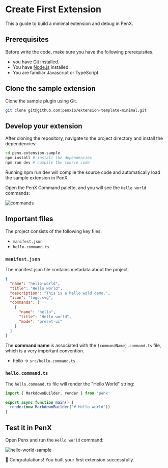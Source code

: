 # Create First Extension

This a guide to build a minimal extension and debug in PenX.

## Prerequisites

Before write the code, make sure you have the following prerequisites.

- you have [Git](https://git-scm.com) installed.
- You have [Node.js](https://nodejs.org/en) installed.
- You are familiar Javascript or TypeScript.

## Clone the sample extension

Clone the sample plugin using Git.

```bash
git clone git@github.com:penxio/extension-template-minimal.git
```

## Develop your extension

After cloning the repository, navigate to the project directory and install the dependencies:

```bash
cd penx-extension-sample
npm install # install the dependencies
npm run dev # compile the source code
```

Running npm run dev will compile the source code and automatically load the sample extension in PenX.

Open the PenX Command palette, and you will see the `Hello world` commands:

![commands](/images/commands-react.png)

## Important files

The project consists of the following key files:

- `manifest.json`
- `hello.command.ts`

### `manifest.json`

The manifest.json file contains metadata about the project.

```json {8,10}
{
  "name": "hello-world",
  "title": "Hello world",
  "description": "This is a hello wold demo.",
  "icon": "logo.svg",
  "commands": [
    {
      "name": "hello",
      "title": "Hello world",
      "mode": "preset-ui"
    }
  ]
}
```

The **command name** is associated with the `[commandName].command.ts` file, which is a very important convention.

- hello -> `src/hello.command.ts`

### `hello.command.ts`

The `hello.command.ts` file will render the "Hello World" string:

```ts
import { MarkdownBuilder, render } from 'penx'

export async function main() {
  render(new MarkdownBuilder('# Hello world'))
}
```

## Test it in PenX

Open Penx and run the `Hello world` command:

![hello-world-sample](/images/hello-world-sample.png)

🎉 Congratulations! You built your first extension successfully.
